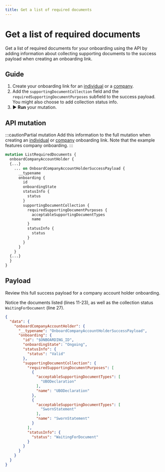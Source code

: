 ```yaml
---
title: Get a list of required documents
---
```


# Get a list of required documents

Get a list of required documents for your onboarding using the API by adding information about collecting supporting documents to the success payload when creating an onboarding link.

## Guide

1. Create your onboarding link for an [individual](../individual/guide-create.mdx) or a [company](../company/guide-create.mdx).
1. Add the `supportingDocumentCollection` field and the `requiredSupportingDocumentPurposes` subfield to the success payload.
You might also choose to add collection status info.
1. **▶ Run** your mutation.

## API mutation

:::cautionPartial mutation
Add this information to the full mutation when creating an [individual](../individual/guide-create.mdx) or [company](../company/guide-create.mdx) onboarding link.
Note that the example features company onboarding.
:::

```graphql {4,12-15,17-18} showLineNumbers
mutation ListRequiredDocuments {
  onboardCompanyAccountHolder {
  {...}
    ... on OnboardCompanyAccountHolderSuccessPayload {
      __typename
      onboarding {
        id
        onboardingState
        statusInfo {
          status
        }
        supportingDocumentCollection {
          requiredSupportingDocumentPurposes {
            acceptableSupportingDocumentTypes
            name
          }
          statusInfo {
            status
          }
        }
      }
    }
  {...}
  }
}

```

## Payload

Review this full success payload for a company account holder onboarding.

Notice the documents listed (lines 11-23), as well as the collection status `WaitingForDocument` (line 27).

```json {11-12,14-15,17,20-21,23,26-27} showLineNumbers
{
  "data": {
    "onboardCompanyAccountHolder": {
      "__typename": "OnboardCompanyAccountHolderSuccessPayload",
      "onboarding": {
        "id": "$ONBOARDING_ID",
        "onboardingState": "Ongoing",
        "statusInfo": {
          "status": "Valid"
        },
        "supportingDocumentCollection": {
          "requiredSupportingDocumentPurposes": [
            {
              "acceptableSupportingDocumentTypes": [
                "UBODeclaration"
              ],
              "name": "UBODeclaration"
            },
            {
              "acceptableSupportingDocumentTypes": [
                "SwornStatement"
              ],
              "name": "SwornStatement"
            }
          ],
          "statusInfo": {
            "status": "WaitingForDocument"
          }
        }
      }
    }
  }
}
```